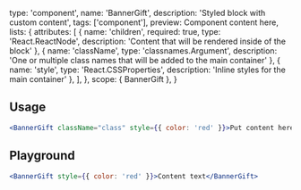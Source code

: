 
  type: 'component',
  name: 'BannerGift',
  description: 'Styled block with custom content',
  tags: ['component'],
  preview: <BannerGift>Component content here</BannerGift>,
  lists: {
    attributes: [
      { name: 'children', required: true, type: 'React.ReactNode', description: 'Content that will be rendered inside of the block' },
      { name: 'className', type: 'classnames.Argument', description: 'One or multiple class names that will be added to the main container' },
      { name: 'style', type: 'React.CSSProperties', description: 'Inline styles for the main container' },
    ],
  },
  scope: { BannerGift },
}

## Usage

```jsx
<BannerGift className="class" style={{ color: 'red' }}>Put content here</BannerGift>
```

## Playground

```jsx live
<BannerGift style={{ color: 'red' }}>Content text</BannerGift>
```
